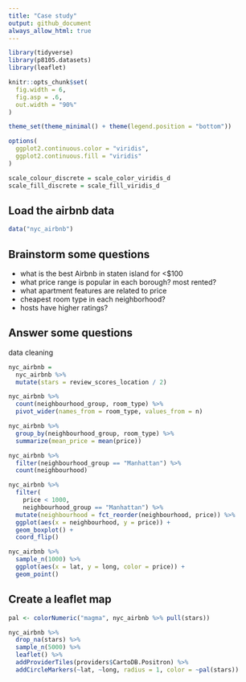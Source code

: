 ```yaml
---
title: "Case study"
output: github_document
always_allow_html: true
---
```


```r
library(tidyverse)
library(p8105.datasets)
library(leaflet)

knitr::opts_chunk$set(
  fig.width = 6,
  fig.asp = .6,
  out.width = "90%"
)

theme_set(theme_minimal() + theme(legend.position = "bottom"))

options(
  ggplot2.continuous.color = "viridis",
  ggplot2.continuous.fill = "viridis"
)  

scale_colour_discrete = scale_color_viridis_d
scale_fill_discrete = scale_fill_viridis_d
```


## Load the airbnb data

```r
data("nyc_airbnb")
```


## Brainstorm some questions

* what is the best Airbnb in staten island for <$100
* what price range is popular in each borough? most rented?
* what apartment features are related to price
* cheapest room type in each neighborhood?
* hosts have higher ratings?


## Answer some questions

data cleaning

```r
nyc_airbnb =
  nyc_airbnb %>% 
  mutate(stars = review_scores_location / 2)
```


```r
nyc_airbnb %>% 
  count(neighbourhood_group, room_type) %>% 
  pivot_wider(names_from = room_type, values_from = n)
```

```r
nyc_airbnb %>% 
  group_by(neighbourhood_group, room_type) %>% 
  summarize(mean_price = mean(price))
```

```r
nyc_airbnb %>% 
  filter(neighbourhood_group == "Manhattan") %>% 
  count(neighbourhood)

nyc_airbnb %>% 
  filter(
    price < 1000,
    neighbourhood_group == "Manhattan") %>% 
  mutate(neighbourhood = fct_reorder(neighbourhood, price)) %>% 
  ggplot(aes(x = neighbourhood, y = price)) +
  geom_boxplot() +
  coord_flip()
```



```r
nyc_airbnb %>% 
  sample_n(1000) %>% 
  ggplot(aes(x = lat, y = long, color = price)) +
  geom_point()
```




## Create a leaflet map

```r
pal <- colorNumeric("magma", nyc_airbnb %>% pull(stars))

nyc_airbnb %>% 
  drop_na(stars) %>% 
  sample_n(5000) %>% 
  leaflet() %>% 
  addProviderTiles(providers$CartoDB.Positron) %>% 
  addCircleMarkers(~lat, ~long, radius = 1, color = ~pal(stars))
```

